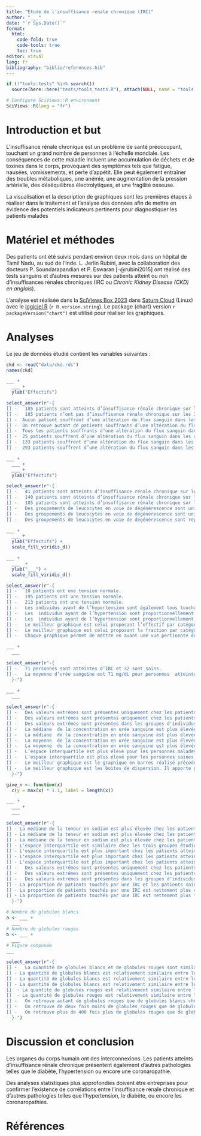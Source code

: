 ```yaml
---
title: "Etude de l'insuffisance rénale chronique (IRC)"
author: "___"
date: "`r Sys.Date()`"
format:
  html:
    code-fold: true
    code-tools: true
    toc: true
editor: visual
lang: fr
bibliography: "biblio/references.bib"
---
```


<!--# Ceci est un commentaire -->

<!--% Ceci est une consigne. Ne jamais modifier ni déplacer les consignes dans le document ! -->

<!--% Ajoutez votre nom dans l'entête YAML.-->

```r
if (!"tools:tests" %in% search())
  source(here::here("tests/tools_tests.R"), attach(NULL, name = "tools:tests"))

# Configure SciViews::R environment
SciViews::R(lang = "fr")
```

# Introduction et but

L'insuffisance rénale chronique est un problème de santé préoccupant, touchant un grand nombre de personnes à l'échelle mondiale. Les conséquences de cette maladie incluent une accumulation de déchets et de toxines dans le corps, provoquant des symptômes tels que fatigue, nausées, vomissements, et perte d'appétit. Elle peut également entraîner des troubles métaboliques, une anémie, une augmentation de la pression artérielle, des déséquilibres électrolytiques, et une fragilité osseuse.

La visualisation et la description de graphiques sont les premières étapes à réaliser dans le traitement et l'analyse des données afin de mettre en évidence des potentiels indicateurs pertinents pour diagnostiquer les patients malades

# Matériel et méthodes

Des patients ont été suivis pendant environ deux mois dans un hôpital de Tamil Nadu, au sud de l'Inde. L. Jerlin Rubini, avec la collaboration des docteurs P. Soundarapandian et P. Eswaran [-@rubini2015] ont réalisé des tests sanguins et d'autres mesures sur des patients atteint ou non d'insuffisances rénales chroniques (IRC ou *Chronic Kidney Disease (CKD) en anglais*).

L'analyse est réalisée dans la [SciViews Box 2023](https://www.sciviews.org/software/svbox/) dans [Saturn Cloud](https://saturncloud.io) (Linux) avec le [logiciel R](https://www.r-project.org) (`r R.version.string`). Le package {chart} version `r packageVersion("chart")` est utilisé pour réaliser les graphiques.

# Analyses

Le jeu de données étudié contient les variables suivantes :

```r
ckd <- read("data/ckd.rds")
names(ckd)
```

<!--# Vous pouvez retrouver la signification des variables et les unités via le lien suivant https://doi.org/10.24432/C5G020. Vous pouvez également retrouver ce lien dans les références de ce document et dans le README du projet. Le nom des variables est conservé, mais les niveaux, les labels et les unités sont francisés.-->

<!--% Réalisez un dénombrement par classe (`class`) des patients  atteints d'irc, présentant ou non une coronaropathie (`cad`) en utilisant des aplats (surfaces) colorés.-->

```r
___ +
  ___ +
  ylab("Effectifs")
```

<!--% Interprétez le graphique précédent -->

```r
select_answer(r"-{
[] -   185 patients sont atteints d’insuffisance rénale chronique sur les 318 patients étudiés.
[] -   185 patients n’ont pas d’insuffisance rénale chronique sur les 318 patients étudiés.
[] -  Aucun patient souffrant d’une altération du flux sanguin dans les artères coronaires ne souffre également d’insuffisance rénale chronique.
[] -  On retrouve autant de patients souffrants d’une altération du flux sanguin dans les artères coronaires qui souffrent ou non d’insuffisance rénale chronique.
[] -  Tous les patients souffrants d’une altération du flux sanguin dans les artères coronaires souffrent également d’insuffisance rénale chronique.
[] -  25 patients souffrent d’une altération du flux sanguin dans les artères coronaires.
[] -  133 patients souffrent d’une altération du flux sanguin dans les artères coronaires.
[] -  293 patients souffrent d’une altération du flux sanguin dans les artères coronaires.}-")
```

<!--% Réalisez un dénombrement par classe (`class`) des patients présentant ou non des amas de pyocytes (`pcc`) en utilisant des aplats de couleurs de type 'viridis'. Utilisez l'argument `position = "dodge"`.-->

```r
___ +
  ___ + 
  ___ +
  ylab("Effectifs") 
```

<!--% Interprétez le graphique précédent -->

```r
select_answer(r"-{
[] -   41 patients sont atteints d’insuffisance rénale chronique sur les 318 patients étudiés.
[] -   140 patients sont atteints d’insuffisance rénale chronique sur les 318 patients étudiés.
[] -   185 patients sont atteints d’insuffisance rénale chronique sur les 318 patients étudiés.
[] -   Des groupements de leucocytes en voie de dégénérescence sont uniquement présent chez les personnes souffrant d’insuffisance rénale chronique.
[] -   Des groupements de leucocytes en voie de dégénérescence sont uniquement présents chez les personnes ne souffrant pas d’insuffisance rénale chronique
[] -   Des groupements de leucocytes en voie de dégénérescence sont repartis de manière presque équitable chez les patients atteints ou non par de l’insuffisance rénale chronique.}-")
```

<!--% Réalisez le dénombrement de l'hypertension (`htn`) en distinguant par la couleur les patients présentant un diabète sucré (`dm`). Utilisez un graphique en facettes pour la classe de patients (`class`). Employez l'argument `position = "stack"` (option par défaut) pour ce graphique.-->

```r
___ +
  ___ +
  ylab("Effectifs") +
  scale_fill_viridis_d()
```

<!--% Réalisez le même gaphique que pour le chunk `bar3a`. Employez cependant l'argument `position = "fill"` pour ce graphique. Remplacer le labels `Effectifs` par `Fractions`.-->

```r
___ +
  ___  +
  ylab("___") +
  scale_fill_viridis_d()
```

<!--% Interprétez et comparez les deux graphiques précédents (`bar3a` et `bar3b`) -->

```r
select_answer(r"-{
[] -   18 patients ont une tension normale.
[] -   195 patients ont une tension normale.
[] -   213 patients ont une tension normale.
[] -   Les individus ayant de l’hypertension sont également tous touchés par le diabète
[] -   Les  individus ayant de l’hypertension sont proportionnellement plus nombreux à souffrir de diabète que les personnes sans hypertension.
[] -   Les  individus ayant de l’hypertension sont proportionnellement moins nombreux à souffrir de diabète que les personnes sans hypertension.
[] -   Le meilleur graphique est celui proposant l’effectif par catégorie.
[] -   Le meilleur graphique est celui proposant la fraction par catégorie.
[] -   Chaque graphique permet de mettre en avant une vue pertinente des données. Il faut cependant bien préciser le graphique réalisé.}-")
```

<!--% Réalisez un graphique en barres de la moyenne de la concentration en urée sanguine (`bu`) en fonction de la classe (`class`).-->

```r
___ +
  ___
```

<!--% Interprétez le graphique précédent -->

```r
select_answer(r"-{
[] -   71 personnes sont atteintes d’IRC et 32 sont sains.
[] -   La moyenne d’urée sanguine est 71 mg/dL pour personnes  atteintes d’IRC et 32 mg/dL pour les personnes saines.
  }-")
```

<!--% Réalisez des boites de dispersions avec les mêmes données que pour le graphique précédent. Proposez la concentration en urée sanguine (`bu`) en fonction de la classe (`class`). -->

```r
___ +
  ___
```

<!--% Interprétez le graphique précédent -->

```r
select_answer(r"-{
[] -   Des valeurs extrêmes sont présentes uniquement chez les patients atteints d'insuffisance rénale chronique.
[] -   Des valeurs extrêmes sont présentes uniquement chez les patients sains.
[] -   Des valeurs extrêmes sont présentes dans les groupes d'individus.
[] -   La médiane  de la concentration en urée sanguine est plus élevée pour les personnes malades.
[] -   La médiane  de la concentration en urée sanguine est plus élevée pour les personnes saines.
[] -   La moyenne  de la concentration en urée sanguine est plus élevée pour les personnes malades.
[] -   La moyenne  de la concentration en urée sanguine est plus élevée pour les personnes saines.
[] -   L’espace interquartile est plus élevé pour les personnes malades. Il y a donc une plus grande variabilité dans les observations pour ces patients.
[] -   L’espace interquartile est plus élevé pour les personnes saines. Il y a donc une plus grande variabilité dans les observations pour ces patients.
[] -   Le meilleur graphique est le graphique en barres réalisé précédemment. 
[] -   Le meilleur graphique est les boites de dispersion. Il apporte plus d'information.
  }-")
```

<!--% Réalisez des boites de dispersion de la concentration en sodium (`sod`) en fonction de la classe (`class`) et de l'hypertension (`htn`) sous forme d'aplats de couleurs 'viridis'. Indiquez le nombre d'observations sur votre graphique au-dessus des boites de dispersion.-->

```r
give_n <- function(x)
  c(y = max(x) * 1.1, label = length(x)) 

___ +
  ___ +
  ___
```

<!--% Interprétez le graphique précédent -->

```r
select_answer(r"-{
[] - La médiane de la teneur en sodium est plus élevée chez les patients sains
[] - La médiane de la teneur en sodium est plus élevée chez les patients atteints d'IRC mais sans hypertension.
[] - La médiane de la teneur en sodium est plus élevée chez les patients atteints d'IRC et d'hypertension.
[] - L'espace interquartile est similaire chez les trois groupes étudiés.
[] - L'espace interquartile est plus important chez les patients atteints d'IRC mais sans hypertension.
[] - L'espace interquartile est plus important chez les patients atteints d'IRC et d'hypertension.
[] - L'espace interquartile est plus important chez les patients atteints sains.
[] -   Des valeurs extrêmes sont présentes uniquement chez les patients atteints d'insuffisance rénale chronique.
[] -   Des valeurs extrêmes sont présentes uniquement chez les patients sains.
[] -   Des valeurs extrêmes sont présentes dans les groupes d'individus.
[] - La proportion de patients touchés par une IRC et les patients sains est quasi équilibrée.
[] - La proportion de patients touchés par une IRC est nettement plus élevée que  les patients sains.
[] - La proportion de patients touchés par une IRC est nettement plus faible que  les patients sains.
  }-")
```

<!--% Réalisez deux graphiques en boites de dispersion parallèles, l'un représentant le nombre de globules blancs (`wc`) et l'autre le nombre de globules rouges (`rc`) en fonction de la classe (`class`) et de la présence ou non de coronaropathie (`cad`) sous la forme d'aplats de couleurs. Assemblez ces deux graphiques sur une seule figure avec légende commune pour les deux. -->

```r
# Nombre de globules blancs
a <- ___ +
  ___
# Nombre de globules rouges
b <- ___ +
  ___
# Figure composée
___
```

<!--% Interprétez le graphique composite précédent -->

```r
select_answer(r"-{
[] -   La quantité de globules blancs et de globules rouges sont similaires entre les 3 groupes étudiés.
[] - La quantité de globules blancs est relativement similaire entre les trois groupes étudié alors que les globules rouge sont nettement plus élevé chez les patients touchés par une IRC  et une coronaropathie que pour les 2 autres groupes.
[] - La quantité de globules blancs est relativement similaire entre les trois groupes étudiés alors que les globules rouges sont nettement plus élevés chez les patients touchés uniquement par une IRC.
[] - La quantité de globules blancs est relativement similaire entre les trois groupes étudiés alors que les globules rouges sont nettement plus élevés chez les patients sains que pour les 2 autres groupes.
[]  - La quantité de globules rouges est relativement similaire entre les trois groupes étudiés alors que les globules blancs sont nettement plus élevés chez les patients sains que pour les 2 autres groupes.
[]  - La quantité de globules rouges est relativement similaire entre les trois groupes étudiés alors que les globules blancs sont nettement plus élevés chez les patients sains que pour les 2 autres groupes.
[] -   On retrouve autant de globules rouges que de globules blancs chez la patiente touchée par une IRC et par la coronaropathie.
[] -   On retrouve de deux fois moins de globules rouges que de globules blancs chez les patients touchés par une IRC et par la coronaropathie.
[] -   On retrouve plus de 400 fois plus de globules rouges que de globules blancs chez les patients touchés par une IRC et par la coronaropathie.
  }-")
```

# Discussion et conclusion

Les organes du corps humain ont des interconnexions. Les patients atteints d'insuffisance rénale chronique présentent également d'autres pathologies telles que le diabète, l'hypertension ou encore une coronaropathie.

Des analyses statistiques plus approfondies doivent être entreprises pour confirmer l'existence de corrélations entre l'insuffisance rénale chronique et d'autres pathologies telles que l'hypertension, le diabète, ou encore les coronaropathies.

# Références
